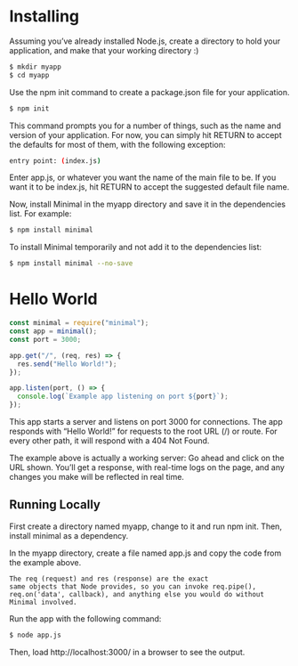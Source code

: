 # Installing

Assuming you’ve already installed Node.js, create a directory to hold your application, and make that your working directory :)

```bash {3} copy
$ mkdir myapp
$ cd myapp
```

Use the npm init command to create a package.json file for your application.

```bash {3} copy
$ npm init
```

This command prompts you for a number of things, such as the name and version of your application. For now, you can simply hit RETURN to accept the defaults for most of them, with the following exception:

```bash {3} copy
entry point: (index.js)
```

Enter app.js, or whatever you want the name of the main file to be. If you want it to be index.js, hit RETURN to accept the suggested default file name.

Now, install Minimal in the myapp directory and save it in the dependencies list. For example:

```bash {3} copy
$ npm install minimal
```

To install Minimal temporarily and not add it to the dependencies list:

```bash {3} copy
$ npm install minimal --no-save
```

# Hello World

```js filename="index.js" {2} copy
const minimal = require("minimal");
const app = minimal();
const port = 3000;

app.get("/", (req, res) => {
  res.send("Hello World!");
});

app.listen(port, () => {
  console.log(`Example app listening on port ${port}`);
});
```

This app starts a server and listens on port 3000 for connections. The app responds with “Hello World!” for requests to the root URL (/) or route. For every other path, it will respond with a 404 Not Found.

The example above is actually a working server: Go ahead and click on the URL shown. You’ll get a response, with real-time logs on the page, and any changes you make will be reflected in real time.

## Running Locally

First create a directory named myapp, change to it and run npm init. Then, install minimal as a dependency.

In the myapp directory, create a file named app.js and copy the code from the example above.

```
The req (request) and res (response) are the exact
same objects that Node provides, so you can invoke req.pipe(),
req.on('data', callback), and anything else you would do without Minimal involved.
```

Run the app with the following command:

```bash copy
$ node app.js
```

Then, load http://localhost:3000/ in a browser to see the output.
